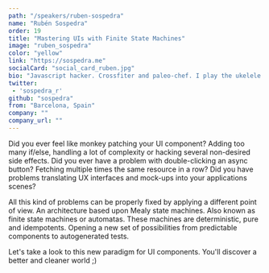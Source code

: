 ```yaml
---
path: "/speakers/ruben-sospedra"
name: "Rubén Sospedra"
order: 19
title: "Mastering UIs with Finite State Machines"
image: "ruben_sospedra"
color: "yellow"
link: "https://sospedra.me"
socialCard: "social_card_ruben.jpg"
bio: "Javascript hacker. Crossfiter and paleo-chef. I play the ukelele and read about political science. Gamer and cinephile"
twitter: 
 - 'sospedra_r'
github: "sospedra"
from: "Barcelona, Spain"
company: ""
company_url: ""
---
```


Did you ever feel like monkey patching your UI component? Adding too many if/else, handling a lot of complexity
or hacking several non-desired side effects.
Did you ever have a problem with double-clicking an async button? Fetching multiple times the same resource in a row?
Did you have problems translating UX interfaces and mock-ups into your applications scenes?

All this kind of problems can be properly fixed by applying a different point of view. An architecture based upon
Mealy state machines. Also known as finite state machines or automatas. These machines are deterministic, pure and
idempotents. Opening a new set of possibilities from predictable components to autogenerated tests.

Let's take a look to this new paradigm for UI components.
You'll discover a better and cleaner world ;)